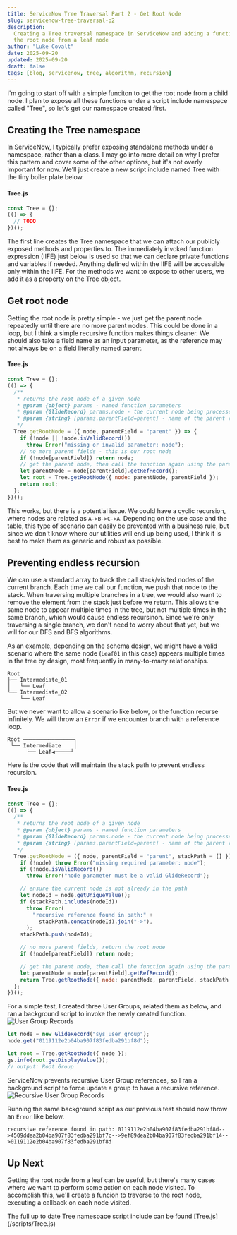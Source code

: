 ```yaml
---
title: ServiceNow Tree Traversal Part 2 - Get Root Node
slug: servicenow-tree-traversal-p2
description:
  Creating a Tree traversal namespace in ServiceNow and adding a function to get
  the root node from a leaf node
author: "Luke Covalt"
date: 2025-09-20
updated: 2025-09-20
draft: false
tags: [blog, servicenow, tree, algorithm, recursion]
---
```


I'm going to start off with a simple funciton to get the root node from a child
node. I plan to expose all these functions under a script include namespace
called "Tree", so let's get our namespace created first.

## Creating the Tree namespace

In ServiceNow, I typically prefer exposing standalone methods under a namespace,
rather than a class. I may go into more detail on why I prefer this pattern and
cover some of the other options, but it's not overly important for now. We'll
just create a new script include named Tree with the tiny boiler plate below.

#### Tree.js

```js
const Tree = {};
(() => {
  // TODO
})();
```

The first line creates the Tree namespace that we can attach our publicly
exposed methods and properties to. The immediately invoked function expression
(IIFE) just below is used so that we can declare private functions and variables
if needed. Anything defined within the IIFE will be accessible only within the
IIFE. For the methods we want to expose to other users, we add it as a property
on the Tree object.

## Get root node

Getting the root node is pretty simple - we just get the parent node repeatedly
until there are no more parent nodes. This could be done in a loop, but I think
a simple recursive function makes things cleaner. We should also take a field
name as an input parameter, as the reference may not always be on a field
literally named parent.

#### Tree.js

```js
const Tree = {};
(() => {
  /**
   * returns the root node of a given node
   * @param {object} params - named function parameters
   * @param {GlideRecord} params.node - the current node being processed
   * @param {string} [params.parentField=parent] - name of the parent reference field
   */
  Tree.getRootNode = ({ node, parentField = "parent" }) => {
    if (!node || !node.isValidRecord())
      throw Error("missing or invalid parameter: node");
    // no more parent fields - this is our root node
    if (!node[parentField]) return node;
    // get the parent node, then call the function again using the parent node
    let parentNode = node[parentField].getRefRecord();
    let root = Tree.getRootNode({ node: parentNode, parentField });
    return root;
  };
})();
```

This works, but there is a potential issue. We could have a cyclic recursion,
where nodes are related as `A->B->C->A`. Depending on the use case and the
table, this type of scenario can easily be prevented with a business rule, but
since we don't know where our utilities will end up being used, I think it is
best to make them as generic and robust as possible.

## Preventing endless recursion

We can use a standard array to track the call stack/visited nodes of the current
branch. Each time we call our function, we push that node to the stack. When
traversing multiple branches in a tree, we would also want to remove the element
from the stack just before we return. This allows the same node to appear
multiple times in the tree, but not multiple times in the same branch, which
would cause endless recursinon. Since we're only traversing a single branch, we
don't need to worry about that yet, but we will for our DFS and BFS algorithms.

As an example, depending on the schema design, we might have a valid scenario
where the same node (`Leaf01` in this case) appears multiple times in the tree
by design, most frequently in many-to-many relationships.

```
Root
├── Intermediate_01
│	└── Leaf
└── Intermediate_02
	└── Leaf
```

But we never want to allow a scenario like below, or the function recurse
infinitely. We will throw an `Error` if we encounter branch with a reference
loop.

```
Root ────────────────┐
 └── Intermediate    │
	  └── Leaf◀─────┘
```

Here is the code that will maintain the stack path to prevent endless recursion.

#### Tree.js

```js
const Tree = {};
(() => {
  /**
   * returns the root node of a given node
   * @param {object} params - named function parameters
   * @param {GlideRecord} params.node - the current node being processed
   * @param {string} [params.parentField=parent] - name of the parent reference field
   */
  Tree.getRootNode = ({ node, parentField = "parent", stackPath = [] }) => {
    if (!node) throw Error("missing required parameter: node");
    if (!node.isValidRecord())
      throw Error("node parameter must be a valid GlideRecord");

    // ensure the current node is not already in the path
    let nodeId = node.getUniqueValue();
    if (stackPath.includes(nodeId))
      throw Error(
        "recursive reference found in path:" +
          stackPath.concat(nodeId).join("->"),
      );
    stackPath.push(nodeId);

    // no more parent fields, return the root node
    if (!node[parentField]) return node;

    // get the parent node, then call the function again using the parent node
    let parentNode = node[parentField].getRefRecord();
    return Tree.getRootNode({ node: parentNode, parentField, stackPath });
  };
})();
```

For a simple test, I created three User Groups, related them as below, and ran a
background script to invoke the newly created function.
![User Group Records](./images/20250920-user-groups.png)

```js
let node = new GlideRecord("sys_user_group");
node.get("0119112e2b04ba907f83fedba291bf8d");

let root = Tree.getRootNode({ node });
gs.info(root.getDisplayValue());
// output: Root Group
```

ServiceNow prevents recursive User Group references, so I ran a background
script to force update a group to have a recursive reference.
![Recursive User Group Records](./images/20250920-user-groups-recursive.png)

Running the same background script as our previous test should now throw an
`Error` like below.

```
recursive reference found in path: 0119112e2b04ba907f83fedba291bf8d-->4509ddea2b04ba907f83fedba291bf7c-->9ef89dea2b04ba907f83fedba291bf14-->0119112e2b04ba907f83fedba291bf8d
```

## Up Next

Getting the root node from a leaf can be useful, but there's many cases where we
want to perform some action on each node visited. To accomplish this, we'll
create a funcion to traverse to the root node, executing a callback on each node
visited.

<Alert type="note">
The full up to date Tree namespace script include can be found [Tree.js](/scripts/Tree.js)
</Alert>
